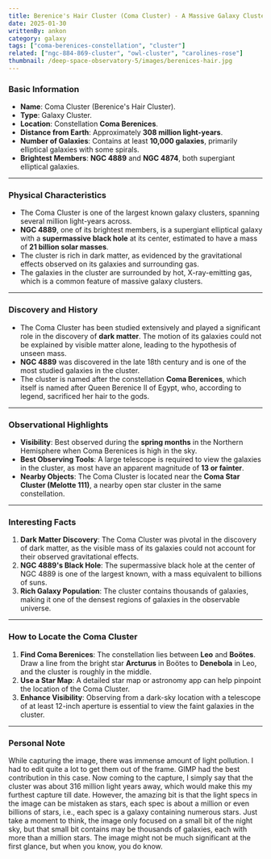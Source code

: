 ```yaml
---
title: Berenice's Hair Cluster (Coma Cluster) - A Massive Galaxy Cluster in Coma Berenices
date: 2025-01-30
writtenBy: ankon
category: galaxy
tags: ["coma-berenices-constellation", "cluster"]
related: ["ngc-884-869-cluster", "owl-cluster", "carolines-rose"]
thumbnail: /deep-space-observatory-5/images/berenices-hair.jpg
---
```


<Highlight title="Berenice's Hair Cluster (Coma Cluster)" subtitle="A Massive Galaxy Cluster in Coma Berenices" />

### **Basic Information**
- **Name**: Coma Cluster (Berenice's Hair Cluster).
- **Type**: Galaxy Cluster.
- **Location**: Constellation **Coma Berenices**.
- **Distance from Earth**: Approximately **308 million light-years**.
- **Number of Galaxies**: Contains at least **10,000 galaxies**, primarily elliptical galaxies with some spirals.
- **Brightest Members**: **NGC 4889** and **NGC 4874**, both supergiant elliptical galaxies.

---

### **Physical Characteristics**
- The Coma Cluster is one of the largest known galaxy clusters, spanning several million light-years across.
- **NGC 4889**, one of its brightest members, is a supergiant elliptical galaxy with a **supermassive black hole** at its center, estimated to have a mass of **21 billion solar masses**.
- The cluster is rich in dark matter, as evidenced by the gravitational effects observed on its galaxies and surrounding gas.
- The galaxies in the cluster are surrounded by hot, X-ray-emitting gas, which is a common feature of massive galaxy clusters.

---

### **Discovery and History**
- The Coma Cluster has been studied extensively and played a significant role in the discovery of **dark matter**. The motion of its galaxies could not be explained by visible matter alone, leading to the hypothesis of unseen mass.
- **NGC 4889** was discovered in the late 18th century and is one of the most studied galaxies in the cluster.
- The cluster is named after the constellation **Coma Berenices**, which itself is named after Queen Berenice II of Egypt, who, according to legend, sacrificed her hair to the gods.

---

### **Observational Highlights**
- **Visibility**: Best observed during the **spring months** in the Northern Hemisphere when Coma Berenices is high in the sky.
- **Best Observing Tools**: A large telescope is required to view the galaxies in the cluster, as most have an apparent magnitude of **13 or fainter**.
- **Nearby Objects**: The Coma Cluster is located near the **Coma Star Cluster (Melotte 111)**, a nearby open star cluster in the same constellation.

---

### **Interesting Facts**
1. **Dark Matter Discovery**: The Coma Cluster was pivotal in the discovery of dark matter, as the visible mass of its galaxies could not account for their observed gravitational effects.
2. **NGC 4889's Black Hole**: The supermassive black hole at the center of NGC 4889 is one of the largest known, with a mass equivalent to billions of suns.
3. **Rich Galaxy Population**: The cluster contains thousands of galaxies, making it one of the densest regions of galaxies in the observable universe.

---

### **How to Locate the Coma Cluster**
1. **Find Coma Berenices**: The constellation lies between **Leo** and **Boötes**. Draw a line from the bright star **Arcturus** in Boötes to **Denebola** in Leo, and the cluster is roughly in the middle.
2. **Use a Star Map**: A detailed star map or astronomy app can help pinpoint the location of the Coma Cluster.
3. **Enhance Visibility**: Observing from a dark-sky location with a telescope of at least 12-inch aperture is essential to view the faint galaxies in the cluster.

---

### **Personal Note**
While capturing the image, there was immense amount of light pollution. I had to edit quite a lot
to get them out of the frame. GIMP had the best contribution in this case. Now coming to the capture,
I simply say that the cluster was about 316 million light years away, which would make this my
furthest capture till date. However, the amazing bit is that the light specs in the image can be
mistaken as stars, each spec is about a million or even billions of stars, i.e., each spec is a
galaxy containing numerous stars. Just take a moment to think, the image only focused on a small
bit of the night sky, but that small bit contains may be thousands of galaxies, each with more than
a million stars. The image might not be much significant at the first glance, but when you know,
you do know.
